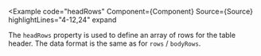 
<Example
  code="headRows"
  Component={Component}
  Source={Source}
  highlightLines="4-12,24"
  expand
>
  The `headRows` property is used to define an array of rows for the table
  header.  The data format is the same as for `rows` / `bodyRows`.
</Example>
